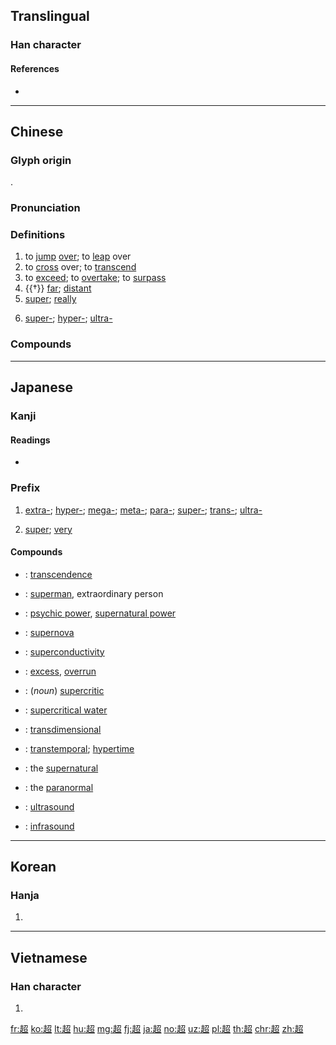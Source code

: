 {{character info/new}}
==Translingual==

===Han character===
{{Han char|rn=156|rad=走|as=05|sn=12|four=47806|canj=GOSHR|ids=⿺走召}}

====References====
* {{Han ref|kx=1216.140|dkj=37096|dj=1685.210|hdz=53484.070|uh=8D85|ud=36229|bh=B657|bd=46679}}

----

==Chinese==
{{zh-forms}}

===Glyph origin===
{{Han etym}}
{{Han compound|走|召|ls=psc|c1=s|c2=p}}.

===Pronunciation===
{{zh-pron
|m=chāo
|c=ciu1
|mn=qz,tw,xm:chhiau/zz:thiau
|mc=y
|oc=y
|ma=
|cat=v,pref,adv
}}

===Definitions===
{{zh-hanzi}}

# to [[jump]] [[over]]; to [[leap]] over
# to [[cross]] over; to [[transcend]]
# to [[exceed]]; to [[overtake]]; to [[surpass]]
# {{†}} [[far]]; [[distant]]
# [[super]]; [[really]]
#: {{zh-x|超 好聽|'''really''' nice to listen to}}
# [[super-]]; [[hyper-]]; [[ultra-]]
#: {{zh-x|超市|supermarket}}
#: {{zh-x|超音速|supersonic}}
#: {{zh-x|超文本|hypertext}}

===Compounds===
{{zh-der|入聖超凡|入超|公超市|出超|出類超群|卓越超群|技藝超群|拔山超海|拔類超群|挾山超海|梁啟超|班超|筆下超生|絕世超倫|絕倫超群|葉公超|賣超|超世之才|超世拔俗|超世絕俗|超世絕倫|超乘|超人|超人論|超今冠古|超今絕古|超今越古|超以象外|超伍|超低溫|超俗拔群|超俗絕世|超倫|超儲|超凡|超凡入聖|超凡出世|超出|超前絕後|超升|超卓|超博士|超固態|超塵出俗|超塵拔俗|超媒體|超子|超導電性|超導體|超巨星|超度|超強|超心理學|超忽|超感覺|超我|超手遊廊|超拔|超支|超收|超文本|超新星|超智|超格|超次|超深水港|超渡|超烘|超然|超然不群|超然內閣|超然物外|超然獨立|超然獨處|超然絕俗|超然自引|超然自得|超然自逸|超然臺|超然遠引|超然遠舉|超然邁倫|超生|超短波|超等|超級|超級市場|超級強國|超級瑪琍|超級颱風|超絕|超絕群倫|超編|超群|超群出眾|超群拔類|超群絕倫|超群脫俗|超群越輩|超群軼類|超聲波|超能力|超脫|超自然|超虧|超詣|超貸|超超玄箸|超越|超距|超車|超軼絕塵|超載|超辰|超速|超逸|超逸絕塵|超過|超遙|超遷|超邁絕倫|超重|超階越次|超音波|超音速|超頻|超額|超額貸款|超高頻|超齡|越古超今|越次超倫|軼類超群|逸世超群|遠超過|高超|鮑超}}

{{zh-cat|Elementary}}

----

==Japanese==

===Kanji===
{{ja-kanji|grade=c|rs=走05}}

====Readings====
* {{ja-readings|goon=[[ちょう]] (chō)|kanon=[[ちょう]] (chō)|kun=[[こえる]] (koeru), [[こす]] (kosu)}}

===Prefix===
{{ja-pos|ちょう|prefix}}

# [[extra-]]; [[hyper-]]; [[mega-]]; [[meta-]]; [[para-]]; [[super-]]; [[trans-]]; [[ultra-]]
#: {{ja-usex|超音波|ちょうおんぱ|ultrasound}}
# {{lb|ja|slang}} [[super]]; [[very]]
#: {{ja-usex|超好き|ちょう-すき|to like intensely}}
#: {{ja-usex|超キモい|ちょう キモい|super disgusting}}

====Compounds====
{{der-top|Compounds}}
* {{ja-r|超越|ちょうえつ}}: [[transcendence]]
* {{ja-r|超人|ちょうじん}}: [[superman]], extraordinary person
* {{ja-r|超能力|ちょうのうりょく}}: [[psychic power]], [[supernatural power]]
* {{ja-r|超新星|ちょうしんせい}}: [[supernova]]
* {{ja-r|超伝導|ちょうでんどう}}: [[superconductivity]]
* {{ja-r|超過|ちょうか}}: [[excess]], [[overrun]]
* {{ja-r|超臨界|ちょうりんかい}}: (''noun'') [[supercritic]]
* {{ja-r|超臨界水|ちょうりんかいすい}}: [[supercritical water]]
* {{ja-r|超次元|ちょうじげん}}: [[transdimensional]]
* {{ja-r|超時間|ちょうじかん}}: [[transtemporal]]; [[hypertime]]
* {{ja-r|超自然|ちょうしぜん}}: the [[supernatural]]
* {{ja-r|超常|ちょうじょう}}: the [[paranormal]]
* {{ja-r|超音波|ちょうおんぱ}}: [[ultrasound]]
* {{ja-r|超低周波音|ちょうていしゅうはおん}}: [[infrasound]]
{{der-bottom}}

----

==Korean==

===Hanja===
{{ko-hanja|hangeul=초|eumhun=뛰어넘을|rv=cho|mr=ch'o|y=cho}}

# {{defn|lang=ko|sort=走05}}

----

==Vietnamese==

===Han character===
{{vi-hantu|[[siêu]], [[sêu]]|rs=走05}}

# {{defn|lang=vi|sort=走05}}

[[fr:超]]
[[ko:超]]
[[lt:超]]
[[hu:超]]
[[mg:超]]
[[fj:超]]
[[ja:超]]
[[no:超]]
[[uz:超]]
[[pl:超]]
[[th:超]]
[[chr:超]]
[[zh:超]]